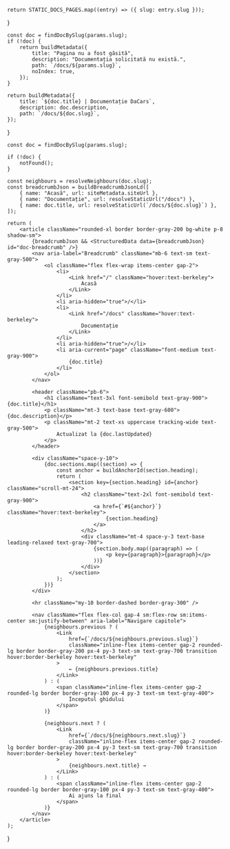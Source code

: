 

    return STATIC_DOCS_PAGES.map((entry) => ({ slug: entry.slug }));
}

    const doc = findDocBySlug(params.slug);
    if (!doc) {
        return buildMetadata({
            title: "Pagina nu a fost găsită",
            description: "Documentația solicitată nu există.",
            path: `/docs/${params.slug}`,
            noIndex: true,
        });
    }

    return buildMetadata({
        title: `${doc.title} | Documentație DaCars`,
        description: doc.description,
        path: `/docs/${doc.slug}`,
    });
}

    const doc = findDocBySlug(params.slug);

    if (!doc) {
        notFound();
    }

    const neighbours = resolveNeighbours(doc.slug);
    const breadcrumbJson = buildBreadcrumbJsonLd([
        { name: "Acasă", url: siteMetadata.siteUrl },
        { name: "Documentație", url: resolveStaticUrl("/docs") },
        { name: doc.title, url: resolveStaticUrl(`/docs/${doc.slug}`) },
    ]);

    return (
        <article className="rounded-xl border border-gray-200 bg-white p-8 shadow-sm">
            {breadcrumbJson && <StructuredData data={breadcrumbJson} id="doc-breadcrumb" />}
            <nav aria-label="Breadcrumb" className="mb-6 text-sm text-gray-500">
                <ol className="flex flex-wrap items-center gap-2">
                    <li>
                        <Link href="/" className="hover:text-berkeley">
                            Acasă
                        </Link>
                    </li>
                    <li aria-hidden="true">/</li>
                    <li>
                        <Link href="/docs" className="hover:text-berkeley">
                            Documentație
                        </Link>
                    </li>
                    <li aria-hidden="true">/</li>
                    <li aria-current="page" className="font-medium text-gray-900">
                        {doc.title}
                    </li>
                </ol>
            </nav>

            <header className="pb-6">
                <h1 className="text-3xl font-semibold text-gray-900">{doc.title}</h1>
                <p className="mt-3 text-base text-gray-600">{doc.description}</p>
                <p className="mt-2 text-xs uppercase tracking-wide text-gray-500">
                    Actualizat la {doc.lastUpdated}
                </p>
            </header>

            <div className="space-y-10">
                {doc.sections.map((section) => {
                    const anchor = buildAnchorId(section.heading);
                    return (
                        <section key={section.heading} id={anchor} className="scroll-mt-24">
                            <h2 className="text-2xl font-semibold text-gray-900">
                                <a href={`#${anchor}`} className="hover:text-berkeley">
                                    {section.heading}
                                </a>
                            </h2>
                            <div className="mt-4 space-y-3 text-base leading-relaxed text-gray-700">
                                {section.body.map((paragraph) => (
                                    <p key={paragraph}>{paragraph}</p>
                                ))}
                            </div>
                        </section>
                    );
                })}
            </div>

            <hr className="my-10 border-dashed border-gray-300" />

            <nav className="flex flex-col gap-4 sm:flex-row sm:items-center sm:justify-between" aria-label="Navigare capitole">
                {neighbours.previous ? (
                    <Link
                        href={`/docs/${neighbours.previous.slug}`}
                        className="inline-flex items-center gap-2 rounded-lg border border-gray-200 px-4 py-3 text-sm text-gray-700 transition hover:border-berkeley hover:text-berkeley"
                    >
                        ← {neighbours.previous.title}
                    </Link>
                ) : (
                    <span className="inline-flex items-center gap-2 rounded-lg border border-gray-100 px-4 py-3 text-sm text-gray-400">
                        Începutul ghidului
                    </span>
                )}

                {neighbours.next ? (
                    <Link
                        href={`/docs/${neighbours.next.slug}`}
                        className="inline-flex items-center gap-2 rounded-lg border border-gray-200 px-4 py-3 text-sm text-gray-700 transition hover:border-berkeley hover:text-berkeley"
                    >
                        {neighbours.next.title} →
                    </Link>
                ) : (
                    <span className="inline-flex items-center gap-2 rounded-lg border border-gray-100 px-4 py-3 text-sm text-gray-400">
                        Ai ajuns la final
                    </span>
                )}
            </nav>
        </article>
    );
}
